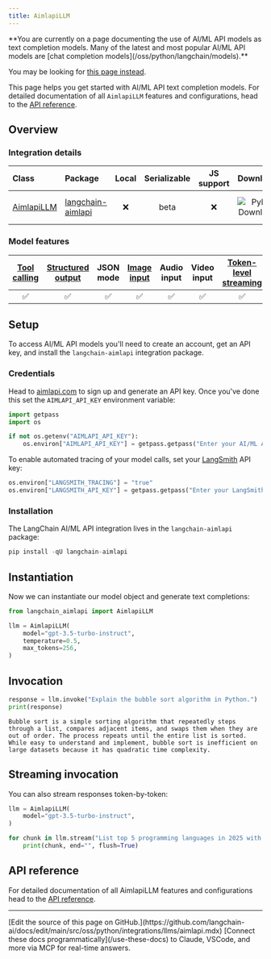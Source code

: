 ```yaml
---
title: AimlapiLLM
---
```


<Warning>
**You are currently on a page documenting the use of AI/ML API models as text completion models. Many of the latest and most popular AI/ML API models are [chat completion models](/oss/python/langchain/models).**

You may be looking for [this page instead](/oss/python/integrations/chat/aimlapi).
</Warning>

This page helps you get started with AI/ML API text completion models. For detailed documentation of all `AimlapiLLM` features and configurations, head to the [API reference](https://python.langchain.com/api_reference/aimlapi/llms/langchain_aimlapi.llms.AimlapiLLM.html).

## Overview

### Integration details

| Class | Package | Local | Serializable | JS support | Downloads | Version |
| :--- | :--- | :---: | :---: | :---: | :---: | :---: |
| [AimlapiLLM](https://python.langchain.com/api_reference/aimlapi/llms/langchain_aimlapi.llms.AimlapiLLM.html) | [langchain-aimlapi](https://python.langchain.com/api_reference/aimlapi/index.html) | ❌ | beta | ❌ | ![PyPI - Downloads](https://img.shields.io/pypi/dm/langchain-aimlapi?style=flat-square&label=%20) | ![PyPI - Version](https://img.shields.io/pypi/v/langchain-aimlapi?style=flat-square&label=%20) |

### Model features

| [Tool calling](/oss/python/langchain/tools) | [Structured output](/oss/python/langchain/structured-output) | JSON mode | [Image input](/oss/python/langchain/messages#multimodal) | Audio input | Video input | [Token-level streaming](/oss/python/langchain/streaming/) | Native async | [Token usage](/oss/python/langchain/models#token-usage) | [Logprobs](/oss/python/langchain/models#log-probabilities) |
| :---: | :---: | :---: | :---: | :---: | :---: | :---: | :---: | :---: | :---: |
| ✅ | ✅ | ✅ | ✅ | ✅ | ✅ | ✅ | ✅ | ✅ | ✅ |

## Setup

To access AI/ML API models you'll need to create an account, get an API key, and install the `langchain-aimlapi` integration package.

### Credentials

Head to [aimlapi.com](https://aimlapi.com/app/?utm_source=langchain&utm_medium=github&utm_campaign=integration) to sign up and generate an API key. Once you've done this set the `AIMLAPI_API_KEY` environment variable:

```python
import getpass
import os

if not os.getenv("AIMLAPI_API_KEY"):
    os.environ["AIMLAPI_API_KEY"] = getpass.getpass("Enter your AI/ML API key: ")
```

To enable automated tracing of your model calls, set your [LangSmith](https://docs.smith.langchain.com/) API key:

```python
os.environ["LANGSMITH_TRACING"] = "true"
os.environ["LANGSMITH_API_KEY"] = getpass.getpass("Enter your LangSmith API key: ")
```

### Installation

The LangChain AI/ML API integration lives in the `langchain-aimlapi` package:

```python
pip install -qU langchain-aimlapi
```

## Instantiation

Now we can instantiate our model object and generate text completions:

```python
from langchain_aimlapi import AimlapiLLM

llm = AimlapiLLM(
    model="gpt-3.5-turbo-instruct",
    temperature=0.5,
    max_tokens=256,
)
```

## Invocation

```python
response = llm.invoke("Explain the bubble sort algorithm in Python.")
print(response)
```

```output
Bubble sort is a simple sorting algorithm that repeatedly steps through a list, compares adjacent items, and swaps them when they are out of order. The process repeats until the entire list is sorted. While easy to understand and implement, bubble sort is inefficient on large datasets because it has quadratic time complexity.
```

## Streaming invocation

You can also stream responses token-by-token:

```python
llm = AimlapiLLM(
    model="gpt-3.5-turbo-instruct",
)

for chunk in llm.stream("List top 5 programming languages in 2025 with reasons."):
    print(chunk, end="", flush=True)
```

## API reference

For detailed documentation of all AimlapiLLM features and configurations head to the [API reference](https://python.langchain.com/api_reference/aimlapi/llms/langchain_aimlapi.llms.AimlapiLLM.html).

---

<Callout icon="pen-to-square" iconType="regular">
    [Edit the source of this page on GitHub.](https://github.com/langchain-ai/docs/edit/main/src/oss/python/integrations/llms/aimlapi.mdx)
</Callout>
<Tip icon="terminal" iconType="regular">
    [Connect these docs programmatically](/use-these-docs) to Claude, VSCode, and more via MCP for    real-time answers.
</Tip>

